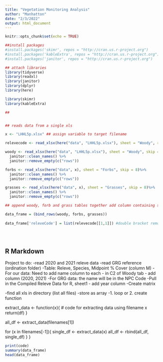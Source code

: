 ```yaml
---
title: "Vegetation Monitoring Analysis"
author: "Manhatton"
date: "2/3/2022"
output: html_document
---
```


```r
knitr::opts_chunk$set(echo = TRUE)

##install packages
#install.packages('skimr', repos = "http://cran.us.r-project.org")
#install.packages('kableExtra', repos = "http://cran.us.r-project.org")
#install.packages('janitor', repos = "http://cran.us.r-project.org")

## attach libraries
library(tidyverse)
library(readxl)
library(janitor)
library(dplyr)
library(here)

library(skimr)  
library(kableExtra)  

##


## reads data from a single xls

x <- "LHHL5p.xlsx" ## assign variable to target filename

relevecode <- read_xlsx(here("data", "LHHL5p.xlsx"), sheet = "Woody", range = "C2:C2", col_names = FALSE) #grabs the relevecode from C2 of Woody sheet

woody <- read_xlsx(here("data", "LHHL5p.xlsx"), sheet = "Woody", skip = 8)%>%
  janitor::clean_names() %>%
  janitor::remove_empty(c("rows"))

forbs <- read_xlsx(here("data", x), sheet = "Forbs", skip = 8)%>%
  janitor::clean_names() %>%
  janitor::remove_empty(c("rows"))

grasses <- read_xlsx(here("data", x), sheet = "Grasses", skip = 8)%>%
  janitor::clean_names() %>%
  janitor::remove_empty(c("rows"))

## append woody, forb and grass tables together add column containing survey code (from Woody cell C2)

data_frame = (bind_rows(woody, forbs, grasses))
  
data_frame['releveCode'] = list(relevecode[[1,1]]) #double bracket removes value from the df





```

## R Markdown

Project to do:
-read 2020 and 2021 releve data
-read GRG reference (ordination folder)
-Table: Releve, Species, Midpoint % Cover (column M)
-For our data: Need to add name column to each - in C2 of Woody tab - add column (2020, 2021)
-For GRG data: the name will be in the NPC Code
-Pull in the Compiled Releve Data for R, sheet1 - add year column
-Create matrix

-find all xls in directory (list all files)
-store as array
-1. loop or 2. create function 

extract_data <- function(x){
  # code for extracting data using filename x
  return(df)
}

all_df <- extract_data(filenames[1])

for (x in filenames[-1]){
  single_df <- extract_data(x)
  all_df <- rbind(all_df, single_df)
}
}

```r
print(code)
summary(data_frame)
head(data_frame)

```

